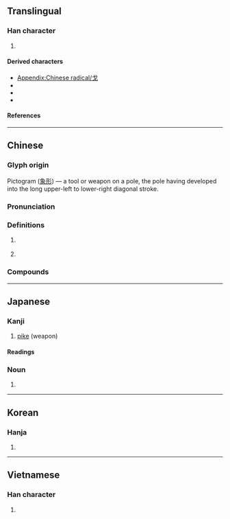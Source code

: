 {{also|弋|𠀋}}
{{character info}}
{{character info|⼽}}
==Translingual==
{{stroke order|type=animate}}
{{stroke order|type=tanimate}}

===Han character===
{{Han char|rn=62|rad=戈|as=00|sn=4|four=53000|canj=I|ids=⿻弋丿}}

# {{mul-kangxi radical-def}}

====Derived characters====
* [[Appendix:Chinese radical/戈]]
* {{l|mul|[[伐]], [[𠯫]], [[𪥅]], [[𡛏]], [[𪦷]], [[找]], [[㳀]], [[𫼉]], [[𣏾]], [[𣧌]], [[牫]], [[䄀]], [[𭻀]], [[䂝]], [[䇅]], [[𥾮]], [[𦐂]], [[聀]], [[𦣣]], [[𦨜]], [[𧥾]], [[𮙦]], [[𧺱]], [[𨈟]], [[𫏳]], [[䣬]], [[鈛]]([[𫓨]]), [[𩚧]], [[𩢅]], [[𩫅]], [[𩰭]], [[䰹]], [[𩿙]], [[䴰]], [[𪗠]]}}
* {{l|mul|[[𭍡]], [[𭨜]], [[𠶶]], [[𭝞]], [[𪝠]], [[𧶒]], [[𭬐]], [[𡃣]], [[𧔼]], [[𩯷]], [[划]], [[𭆧]], [[𨟶]], [[𨾓]], [[𩾷]], [[𢌵]], [[𫹳]], [[𣏩]], [[𤰭]], [[𬷁]], [[𧕹]], [[𦬗]], [[𪜋]], [[䇝]], [[𩂅]], [[㡲]], [[𨳮]], [[𩰎]], [[𣇈]], [[幾]], [[畿]], [[簚]], [[羲]]}}
* {{l|mul|[[威]], [[咸]], [[歲]], [[戌]], [[烕]], [[武]]}}

====References====
{{Han ref|kx=0411.010|dkj=11530|dj=0752.050|hdz=21397.010|uh=6208}}

----

==Chinese==
{{zh-forms}}
{{zh-wp|zh:戈 (武器)|en:dagger-axe}}
{{zh-wp|zh:戈姓}}

===Glyph origin===
{{Han etym}}
Pictogram ([[象形]]) ― a tool or weapon on a pole, the pole having developed into the long upper-left to lower-right diagonal stroke.

===Pronunciation===
{{zh-pron
|m=gē
|m-s=
|dg=
|c=gwo1
|c-t=
|g=
|h=pfs=khô;gd=ko1
|j=
|mb=kuá
|md=kuŏ
|mn=ko/qz:ko͘
|mn-t=ko1
|w=1ku
|x=go1
|mc=y
|oc=y
|cat=n,pn
}}

===Definitions===
{{zh-hanzi}}

# {{lb|zh|historical}} {{w|dagger-axe}} {{gloss|an ancient Chinese [[weapon]] similar to a [[halberd]]}}
# {{surname|zh}}

===Compounds===
{{zh-der|戈壁|倒戈|干戈|兵戈|探戈舞|入室操戈|倒戈卸甲|同室操戈|大戈壁|大動干戈|天戈|不念荷戈|倒置干戈|倒載干戈|動干戈|反戈一擊|干戈載戢|反戈|倒持干戈|兵戈擾攘|礪戈秣馬|止戈為武|枕戈汗馬|投袂援戈|投戈講藝|枕戈待旦|拋戈棄甲|戈什|撝戈反日|戈比|枕戈坐甲|投戈|擐甲持戈|拋戈卸甲|止戈散馬|戈什哈|枕戈泣血|探戈|止戈|棄甲拋戈|投袂荷戈|揮戈回日|擐甲揮戈|操戈入室|操戈|泣血枕戈|擐甲操戈|止戈興仁|枕戈嘗膽|杯酒戈矛|揮戈反日|枕戈飲膽|枕戈寢甲|枕戈待敵|揮戈|韜戈卷甲|雕戈|解甲倒戈|魯陽揮戈|解甲投戈|鐵馬金戈|韜戈偃武|負戈|金戈鐵馬|上戈}}

{{zh-cat|Weapons}}

----

==Japanese==
{{wp|lang=ja|戈}}

===Kanji===
{{ja-kanji|grade=|rs=戈00}}

# [[pike]] (weapon)

====Readings====
{{ja-readings
|goon=か<くわ
|kanon=か<くわ
|kun=ほこ
}}

===Noun===
{{ja-kanjitab|ほこ|yomi=k}}
{{ja-noun|ほこ}}

# {{alternative spelling of|ja|矛}}

----

==Korean==

===Hanja===
{{ko-hanja|창|과}}

# {{rfdef|ko|sort=戈00}}

----

==Vietnamese==

===Han character===
{{vi-readings|reading=qua, quơ, quờ}}

# {{rfdef|vi|sort=戈00}}

[[Category:CJKV radicals| ]]